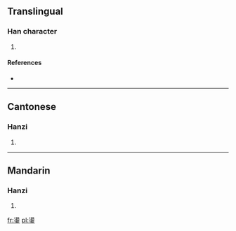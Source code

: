 ==Translingual==

===Han character===
{{Han char|rn=96|rad=玉|as=12|sn=17|four=3610<sub>3</sub>|canj=水竹一土戈 (EHMGI)}}

# {{defn|Han|sort=玉12}}

====References====
* {{Han ref|kx=0741.350|dkj=21235|dj=1151.120|hdz=21139.070|uh=7497|ud=29847|bh=ED66|bd=60774}}

----

==Cantonese==

===Hanzi===
{{yue-hanzi|jyut=|y=dong6}}

# {{defn|Cantonese|sort=玉12}}

----

==Mandarin==

===Hanzi===
{{cmn-hanzi|pin=[[dàng]] ([[dang4]])|wg=tang<sup>4</sup>}}

# {{defn|Mandarin|sort=玉12}}

[[fr:璗]]
[[pl:璗]]